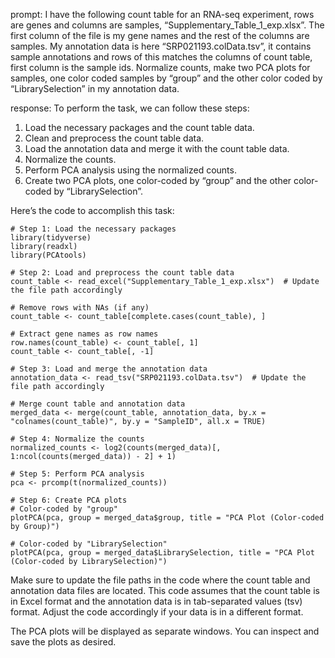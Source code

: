 prompt:
I have the following count table for an RNA-seq experiment, rows are genes and columns are samples, "Supplementary_Table_1_exp.xlsx". The first column of the file is my gene names and the rest of the columns are samples. My annotation data is here  "SRP021193.colData.tsv", it contains sample annotations and rows of this matches the columns of count table, first column is the sample ids. Normalize counts, make two PCA plots for samples, one color coded samples by "group" and the other color coded by "LibrarySelection" in my annotation data.

response:
To perform the task, we can follow these steps:

1. Load the necessary packages and the count table data.
2. Clean and preprocess the count table data.
3. Load the annotation data and merge it with the count table data.
4. Normalize the counts.
5. Perform PCA analysis using the normalized counts.
6. Create two PCA plots, one color-coded by "group" and the other color-coded by "LibrarySelection".

Here's the code to accomplish this task:

```
# Step 1: Load the necessary packages
library(tidyverse)
library(readxl)
library(PCAtools)

# Step 2: Load and preprocess the count table data
count_table <- read_excel("Supplementary_Table_1_exp.xlsx")  # Update the file path accordingly

# Remove rows with NAs (if any)
count_table <- count_table[complete.cases(count_table), ]

# Extract gene names as row names
row.names(count_table) <- count_table[, 1]
count_table <- count_table[, -1]

# Step 3: Load and merge the annotation data
annotation_data <- read_tsv("SRP021193.colData.tsv")  # Update the file path accordingly

# Merge count table and annotation data
merged_data <- merge(count_table, annotation_data, by.x = "colnames(count_table)", by.y = "SampleID", all.x = TRUE)

# Step 4: Normalize the counts
normalized_counts <- log2(counts(merged_data)[, 1:ncol(counts(merged_data)) - 2] + 1)

# Step 5: Perform PCA analysis
pca <- prcomp(t(normalized_counts))

# Step 6: Create PCA plots
# Color-coded by "group"
plotPCA(pca, group = merged_data$group, title = "PCA Plot (Color-coded by Group)")

# Color-coded by "LibrarySelection"
plotPCA(pca, group = merged_data$LibrarySelection, title = "PCA Plot (Color-coded by LibrarySelection)")
```

Make sure to update the file paths in the code where the count table and annotation data files are located. This code assumes that the count table is in Excel format and the annotation data is in tab-separated values (tsv) format. Adjust the code accordingly if your data is in a different format.

The PCA plots will be displayed as separate windows. You can inspect and save the plots as desired.
